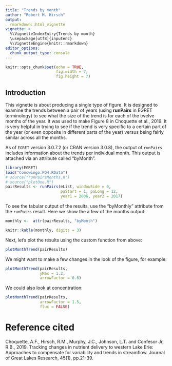 ```yaml
---
title: "Trends by month"
author: "Robert M. Hirsch"
output: 
  rmarkdown::html_vignette
vignette: >
  %\VignetteIndexEntry{Trends by month}
  \usepackage[utf8]{inputenc}
  %\VignetteEngine{knitr::rmarkdown}
editor_options: 
  chunk_output_type: console
---
```


```r
knitr::opts_chunk$set(echo = TRUE,
                      fig.width = 7,
                      fig.height = 7)
```

## Introduction

This vignette is about producing a single type of figure.  It is designed to examine the trends between a pair of years (using **runPairs** in EGRET terminology) to see what the size of the trend is for each of the twelve months of the year.  It was used to make Figure 8 in Choquette et al., 2019.  It is very helpful in trying to see if the trend is very specific to a certain part of the year (or even opposite in different parts of the year) versus being fairly similar across all the months.

As of `EGRET` version 3.0.7.2 (or CRAN version 3.0.8), the output of `runPairs` includes information about the trends per individual month. This output is attached via an attribute called "byMonth".



```r

library(EGRET)
load("Conowingo.PO4.RData")
# source("runPairsMonths.R")
# source("plotOne.R")
pairResults <- runPairs(eList, windowSide = 0,
                        paStart = 1, paLong = 12,
                        year1 = 2006, year2 = 2017)
```



To see the tabular output of the results, use the "byMonthly" attribute from the `runPairs` result. Here we show the a few of the months output:

```r
monthly <-  attr(pairResults, "byMonth")

knitr::kable(monthly, digits = 3)

```

Next, let's plot the results using the custom function from above:

```r
plotMonthTrend(pairResults)

```

We might want to make a few changes in the look of the figure, for example:

```r
plotMonthTrend(pairResults,
               yMax = 1.2, 
               arrowFactor = 0.6)
```

We could also look at concentration:

```r
plotMonthTrend(pairResults, 
               arrowFactor = 1.5,
               flux = FALSE)
```

# Reference cited

Choquette, A.F., Hirsch, R.M., Murphy, J.C., Johnson, L.T. and Confesor Jr, R.B., 2019. Tracking changes in nutrient delivery to western Lake Erie: Approaches to compensate for variability and trends in streamflow. Journal of Great Lakes Research, 45(1), pp.21-39.

